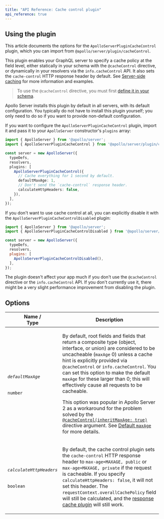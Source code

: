 ```yaml
---
title: "API Reference: Cache control plugin"
api_reference: true
---
```


## Using the plugin

This article documents the options for the `ApolloServerPluginCacheControl` plugin, which you can import from `@apollo/server/plugin/cacheControl`.

This plugin enables your GraphQL server to specify a cache policy at the field level, either statically in your schema with the `@cacheControl` directive, or dynamically in your resolvers via the `info.cacheControl` API. It also sets the `cache-control` HTTP response header by default. See [Server-side caching](../../performance/caching/) for more information and examples.

> To use the `@cacheControl` directive, you must first [define it in your schema](../../performance/caching/#in-your-schema-static).

Apollo Server installs this plugin by default in all servers, with its default configuration.  You typically do not have to install this plugin yourself; you only need to do so if you want to provide non-default configuration.

If you want to configure the `ApolloServerPluginCacheControl` plugin, import it and pass it to your `ApolloServer` constructor's `plugins` array:

<MultiCodeBlock>

```ts
import { ApolloServer } from '@apollo/server';
import { ApolloServerPluginCacheControl } from '@apollo/server/plugin/cacheControl';

const server = new ApolloServer({
  typeDefs,
  resolvers,
  plugins: [
    ApolloServerPluginCacheControl({
      // Cache everything for 1 second by default.
      defaultMaxAge: 1,
      // Don't send the `cache-control` response header.
      calculateHttpHeaders: false,
    }),
  ],
});
```

</MultiCodeBlock>

If you don't want to use cache control at all, you can explicitly disable it with the `ApolloServerPluginCacheControlDisabled` plugin:

```js
import { ApolloServer } from '@apollo/server';
import { ApolloServerPluginCacheControlDisabled } from '@apollo/server/plugin/disabled';

const server = new ApolloServer({
  typeDefs,
  resolvers,
  plugins: [
    ApolloServerPluginCacheControlDisabled(),
  ],
});
```

The plugin doesn't affect your app much if you don't use the `@cacheControl` directive or the `info.cacheControl` API. If you don't currently use it, there might be a very slight performance improvement from disabling the plugin.

## Options

<table class="field-table">
  <thead>
    <tr>
      <th>Name /<br/>Type</th>
      <th>Description</th>
    </tr>
  </thead>

<tbody>

<tr>
<td>

###### `defaultMaxAge`

`number`
</td>
<td>

By default, root fields and fields that return a composite type (object, interface, or union) are considered to be uncacheable (`maxAge` 0) unless a cache hint is explicitly provided via `@cacheControl` or `info.cacheControl`. You can set this option to make the default `maxAge` for these larger than 0; this will effectively cause all requests to be cacheable.

This option was popular in Apollo Server 2 as a workaround for the problem solved by the [`@cacheControl(inheritMaxAge: true)`](../../performance/caching/#in-your-schema-static) directive argument. See [Default `maxAge`](../../performance/caching/#default-maxage) for more details.

</td>
</tr>

<tr>
<td>

###### `calculateHttpHeaders`

`boolean`
</td>
<td>

By default, the cache control plugin sets the `cache-control` HTTP response header to `max-age=MAXAGE, public` or `max-age=MAXAGE, private` if the request is cacheable. If you specify `calculateHttpHeaders: false`, it will not set this header. The `requestContext.overallCachePolicy` field will still be calculated, and the [response cache plugin](../../performance/caching/#caching-with-responsecacheplugin-advanced) will still work.

</td>
</tr>


</tbody>
</table>
